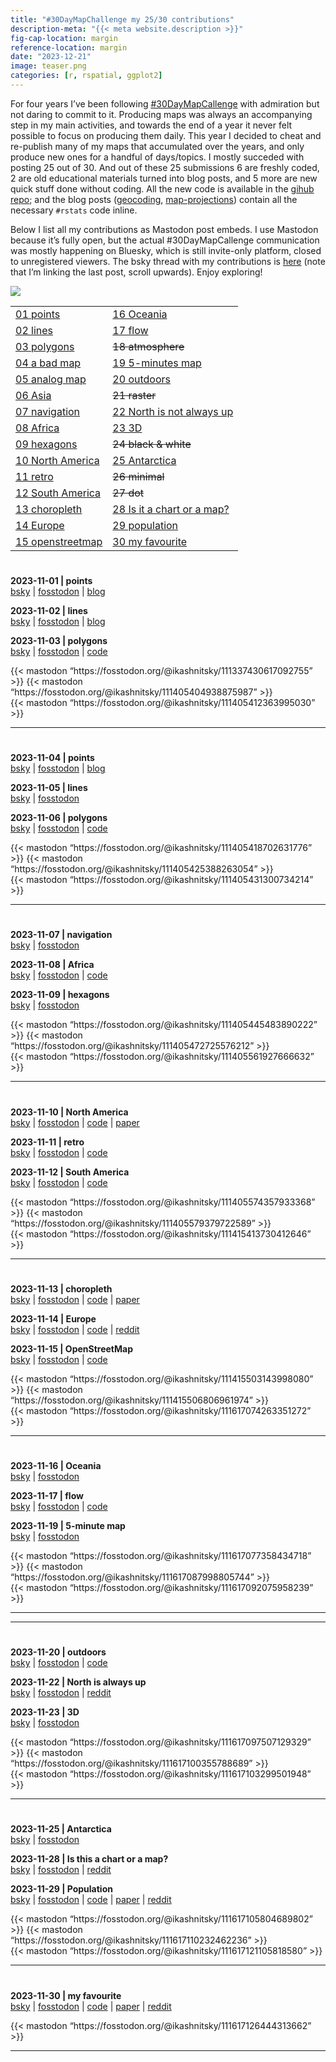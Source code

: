 ```yaml
---
title: "#30DayMapChallenge my 25/30 contributions"
description-meta: "{{< meta website.description >}}"
fig-cap-location: margin
reference-location: margin
date: "2023-12-21"
image: teaser.png
categories: [r, rspatial, ggplot2]
---
```



For four years I've been following [#30DayMapCallenge][30d] with admiration but not daring to commit to it. Producing maps was always an accompanying step in my main activities, and towards the end of a year it never felt possible to focus on producing them daily. This year I decided to cheat and re-publish many of my maps that accumulated over the years, and only produce new ones for a handful of days/topics. I mostly succeded with posting 25 out of 30. And out of these 25 submissions 6 are freshly coded, 2 are old educational materials turned into blog posts, and 5 more are new quick stuff done without coding. All the new code is available in the [gihub repo][git]; and the blog posts ([geocoding][one], [map-projections][one]) contain all the necessary `#rstats` code inline. 

Below I list all my contributions as Mastodon post embeds. I use Mastodon because it's fully open, but the actual #30DayMapCallenge communication was mostly happening on Bluesky, which is still invite-only platform, closed to unregistered viewers. The bsky thread with my contributions is [here][bsky] (note that I'm linking the last post, scroll upwards). Enjoy exploring!

![](30dmc-2023.png)

<!-- |                            |                         |                            |                             |                           | -->
<!-- |----------------------------|-------------------------|----------------------------|-----------------------------|---------------------------| -->
<!-- | [01 points](#d1) | [07 navigation](#d7)   | [13 choropleth](#d13)  | [19 5-minutes map](#d19) | [25 Antarctica](#d25) | -->
<!-- | [02 lines](#d2)     | [08 Africa](#d8)    | [14 Europe](#d14)        | [20 outdoors](#d20)       | ~~26 minimal~~      | -->
<!-- | [03 polygons](#d3)    | [09 hexagons](#d9) | [15 openstreetmap](#d15) | ~~21 raster~~     | ~~27 dot~~ | -->
<!-- | [04 a bad map](#d4)       | [10 North America](#d10)  | [16 Oceania](#d16)        | [22 North is not always up](#d22)     | [28 Is it a chart or a map?](#d28)      | -->
<!-- | [05 analog map](#d5)         | [11 retro](#d11)  | [17 flow](#d17)  | [23 3D](#d23)         | [29 population](#d29)  | -->
<!-- | [06 Asia](#d6)  | [12 South America](#d12)    | ~~18 atmosphere~~  | ~~24 black & white~~    | [30 my favourite](#d30)          | -->


|   |   |
|---|---|
| [01 points](#d1) | [16 Oceania](#d16) |
| [02 lines](#d2) | [17 flow](#d17) |
| [03 polygons](#d3) | ~~18 atmosphere~~ |
| [04 a bad map](#d4) | [19 5-minutes map](#d19) |
| [05 analog map](#d5) | [20 outdoors](#d20) |
| [06 Asia](#d6) | ~~21 raster~~ |
| [07 navigation](#d7) | [22 North is not always up](#d22) |
| [08 Africa](#d8) | [23 3D](#d23) |
| [09 hexagons](#d9) | ~~24 black & white~~ |
| [10 North America](#d10) | [25 Antarctica](#d25) |
| [11 retro](#d11) | ~~26 minimal~~ |
| [12 South America](#d12) | ~~27 dot~~ |
| [13 choropleth](#d13) | [28 Is it a chart or a map?](#d28) |
| [14 Europe](#d14) | [29 population](#d29) |
| [15 openstreetmap](#d15) | [30 my favourite](#d30) |


# {#d1}
# {#d2}
# {#d3}

:::{.column-page layout-ncol=3 height=500}
**2023-11-01 | points**   
[bsky](https://bsky.app/profile/ikashnitsky.phd/post/3kd5pr6o6xj2t) | [fosstodon](https://fosstodon.org/@ikashnitsky/111337430617092755) | [blog](https://ikashnitsky.phd/2023/geocoding/)  

**2023-11-02 | lines**   
[bsky](https://bsky.app/profile/ikashnitsky.phd/post/3kd7xqamrlu2l) | [fosstodon](https://fosstodon.org/@ikashnitsky/111405404938875987) | 
[blog](https://ikashnitsky.phd/2023/map-borders/)

**2023-11-03 | polygons**   
[bsky](https://bsky.app/profile/ikashnitsky.phd/post/3kd7xqamrlu2l) | [fosstodon](https://fosstodon.org/@ikashnitsky/111405412363995030) | 
[code](https://gist.github.com/ikashnitsky/90483ee3c3c230aa874dffb856d6074b)

{{< mastodon "https://fosstodon.org/@ikashnitsky/111337430617092755" >}} 
{{< mastodon "https://fosstodon.org/@ikashnitsky/111405404938875987" >}}  
{{< mastodon "https://fosstodon.org/@ikashnitsky/111405412363995030" >}}  
:::


***

# {#d4}
# {#d5}
# {#d6}

:::{.column-page layout-ncol=3 height=500}
**2023-11-04 | points**   
[bsky](https://bsky.app/profile/ikashnitsky.phd/post/3kdeawnbl4q24) | [fosstodon](https://fosstodon.org/@ikashnitsky/111405418702631776) | [blog](https://ikashnitsky.phd/2023/map-proj/)  

**2023-11-05 | lines**   
[bsky](https://bsky.app/profile/ikashnitsky.phd/post/3kdh7ufu3uy2v) | [fosstodon](https://fosstodon.org/@ikashnitsky/111405425388263054) 

**2023-11-06 | polygons**   
[bsky](https://bsky.app/profile/ikashnitsky.phd/post/3kdjejp7ipi2u) | [fosstodon](https://fosstodon.org/@ikashnitsky/111405431300734214) | [code](https://github.com/ikashnitsky/30DayMapChallenge/blob/main/src/06-asian-restaurants.R)

{{< mastodon "https://fosstodon.org/@ikashnitsky/111405418702631776" >}} 
{{< mastodon "https://fosstodon.org/@ikashnitsky/111405425388263054" >}}  
{{< mastodon "https://fosstodon.org/@ikashnitsky/111405431300734214" >}}  
:::

***

# {#d7}
# {#d8}
# {#d9}

:::{.column-page layout-ncol=3 height=500}
**2023-11-07 | navigation**   
[bsky](https://bsky.app/profile/ikashnitsky.phd/post/3kdmxhthkae2e) | [fosstodon](https://fosstodon.org/@ikashnitsky/111405445483890222) 

**2023-11-08 | Africa**   
[bsky](https://bsky.app/profile/ikashnitsky.phd/post/3kdocjzuvhq2e) | [fosstodon](https://fosstodon.org/@ikashnitsky/111405472725576212) | [code](https://github.com/ikashnitsky/30DayMapChallenge/blob/77d444be79c5170c83b2b6049847df7b5ec04536/src/08-africa-wpp.R)

**2023-11-09 | hexagons**   
[bsky](https://bsky.app/profile/ikashnitsky.phd/post/3kdqlogcoko2e) | [fosstodon](https://fosstodon.org/@ikashnitsky/111405561927666632) 

{{< mastodon "https://fosstodon.org/@ikashnitsky/111405445483890222" >}} 
{{< mastodon "https://fosstodon.org/@ikashnitsky/111405472725576212" >}}  
{{< mastodon "https://fosstodon.org/@ikashnitsky/111405561927666632" >}}  
:::

***

# {#d10}
# {#d11}
# {#d12}

:::{.column-page layout-ncol=3 height=500}
**2023-11-10 | North America**   
[bsky](https://bsky.app/profile/ikashnitsky.phd/post/3kdtg5brpke22) | [fosstodon](https://fosstodon.org/@ikashnitsky/111405574357933368) | [code](https://github.com/ikashnitsky/demres-geofacet) | [paper](https://doi.org/10.4054/demres.2019.41.17)

**2023-11-11 | retro**   
[bsky](https://bsky.app/profile/ikashnitsky.phd/post/3kdvouy3l2o25) | [fosstodon](https://fosstodon.org/@ikashnitsky/111405579379722589) | [code](https://github.com/ikashnitsky/30DayMapChallenge/blob/77d444be79c5170c83b2b6049847df7b5ec04536/src/08-africa-wpp.R)

**2023-11-12 | South America**   
[bsky](https://bsky.app/profile/ikashnitsky.phd/post/3keafyo6ga422) | [fosstodon](https://fosstodon.org/@ikashnitsky/111415413730412646) | [code](https://github.com/ikashnitsky/30DayMapChallenge/blob/main/src/12-south-america-copa.R)

{{< mastodon "https://fosstodon.org/@ikashnitsky/111405574357933368" >}} 
{{< mastodon "https://fosstodon.org/@ikashnitsky/111405579379722589" >}}  
{{< mastodon "https://fosstodon.org/@ikashnitsky/111415413730412646" >}}  
:::

***

# {#d13}
# {#d14}
# {#d15}

:::{.column-page layout-ncol=3 height=500}
**2023-11-13 | choropleth**   
[bsky](https://bsky.app/profile/ikashnitsky.phd/post/3ke3wnhy6322g) | [fosstodon](https://fosstodon.org/@ikashnitsky/111415503143998080) | [code](https://github.com/CPop-SDU/outsurvival-in-perspective) | [paper](http://doi.org/10.1136/bmjopen-2021-059964)

**2023-11-14 | Europe**   
[bsky](https://bsky.app/profile/ikashnitsky.phd/post/3ke5kdkcsa22e) | [fosstodon](https://fosstodon.org/@ikashnitsky/111415506806961974) | [code](https://github.com/ikashnitsky/five-non-capitals) | 
[reddit](https://www.reddit.com/r/dataisbeautiful/comments/u0r9fh)

**2023-11-15 | OpenStreetMap**   
[bsky](https://bsky.app/profile/ikashnitsky.phd/post/3keaifn7xem2l) | [fosstodon](https://fosstodon.org/@ikashnitsky/111617074263351272) | [code](https://github.com/ikashnitsky/30DayMapChallenge/blob/main/src/12-south-america-copa.R)

{{< mastodon "https://fosstodon.org/@ikashnitsky/111415503143998080" >}} 
{{< mastodon "https://fosstodon.org/@ikashnitsky/111415506806961974" >}}  
{{< mastodon "https://fosstodon.org/@ikashnitsky/111617074263351272" >}}  
:::

***

# {#d16}
# {#d17}
# {#d19}

:::{.column-page layout-ncol=3 height=500}
**2023-11-16 | Oceania**   
[bsky](https://bsky.app/profile/ikashnitsky.phd/post/3kedm72lrgc2g) | [fosstodon](https://fosstodon.org/@ikashnitsky/111617077358434718) 

**2023-11-17 | flow**   
[bsky](https://bsky.app/profile/ikashnitsky.phd/post/3kefic276eg2p) | [fosstodon](https://fosstodon.org/@ikashnitsky/111617087998805744) | [code](https://github.com/ikashnitsky/30DayMapChallenge/blob/main/src/17-flow-places-lived.R)

**2023-11-19 | 5-minute map**   
[bsky](https://bsky.app/profile/ikashnitsky.phd/post/3keuk5ixxbm2d) | [fosstodon](https://fosstodon.org/@ikashnitsky/111617092075958239) 

{{< mastodon "https://fosstodon.org/@ikashnitsky/111617077358434718" >}} 
{{< mastodon "https://fosstodon.org/@ikashnitsky/111617087998805744" >}}  
{{< mastodon "https://fosstodon.org/@ikashnitsky/111617092075958239" >}}  
:::

***

***

# {#d20}
# {#d22}
# {#d23}

:::{.column-page layout-ncol=3 height=500}
**2023-11-20 | outdoors**   
[bsky](https://bsky.app/profile/ikashnitsky.phd/post/3kedm72lrgc2g) | [fosstodon](https://fosstodon.org/@ikashnitsky/111617097507129329) | 
[code](https://github.com/ikashnitsky/30DayMapChallenge/blob/main/src/20-outdoors-strava.R)

**2023-11-22 | North is always up**   
[bsky](https://bsky.app/profile/ikashnitsky.phd/post/3kery3gdarf23) | [fosstodon](https://fosstodon.org/@ikashnitsky/111617100355788689) | [reddit](https://www.reddit.com/r/dataisbeautiful/comments/o6hezy)

**2023-11-23 | 3D**   
[bsky](https://bsky.app/profile/ikashnitsky.phd/post/3keujjd6ajm2d) | [fosstodon](https://fosstodon.org/@ikashnitsky/111617103299501948) 

{{< mastodon "https://fosstodon.org/@ikashnitsky/111617097507129329" >}} 
{{< mastodon "https://fosstodon.org/@ikashnitsky/111617100355788689" >}}  
{{< mastodon "https://fosstodon.org/@ikashnitsky/111617103299501948" >}}  
:::

***

# {#d25}
# {#d28}
# {#d29}

:::{.column-page layout-ncol=3 height=500}
**2023-11-25 | Antarctica**   
[bsky](https://bsky.app/profile/ikashnitsky.phd/post/3kezt7zaify26) | [fosstodon](https://fosstodon.org/@ikashnitsky/111617105804689802) 

**2023-11-28 | Is this a chart or a map?**   
[bsky](https://bsky.app/profile/ikashnitsky.phd/post/3kfagi4o2yw2k) | [fosstodon](https://fosstodon.org/@ikashnitsky/111617110232462236) | [reddit](https://www.reddit.com/r/dataisbeautiful/comments/o6hezy)

**2023-11-29 | Population**   
[bsky](https://bsky.app/profile/ikashnitsky.phd/post/3kfczojm3yb25) | [fosstodon](https://fosstodon.org/@ikashnitsky/111617121105818580) | 
[code](https://github.com/ikashnitsky/covid19-nuts3) | 
[paper](https://doi.org/10.1016/j.worlddev.2020.105170) | 
[reddit](https://www.reddit.com/r/dataisbeautiful/comments/ipek29)

{{< mastodon "https://fosstodon.org/@ikashnitsky/111617105804689802" >}} 
{{< mastodon "https://fosstodon.org/@ikashnitsky/111617110232462236" >}}  
{{< mastodon "https://fosstodon.org/@ikashnitsky/111617121105818580" >}}  
:::


***

# {#d30}

**2023-11-30 | my favourite**   
[bsky](https://bsky.app/profile/ikashnitsky.phd/post/3kfftqm6fqz2j) | [fosstodon](https://fosstodon.org/@ikashnitsky/111617126444313662) | 
[code](https://github.com/ikashnitsky/the-lancet-2018) | 
[paper](https://doi.org/10.1016/s0140-6736(18)31194-2) | 
[reddit](https://www.reddit.com/r/dataisbeautiful/comments/915hxe)

{{< mastodon "https://fosstodon.org/@ikashnitsky/111617126444313662" >}} 

***


[30d]: https://30daymapchallenge.com
[git]: https://github.com/ikashnitsky/30DayMapChallenge
[one]: https://ikashnitsky.phd/2023/geocoding/
[two]: https://ikashnitsky.phd/2023/map-proj/
[bsky]: https://bsky.app/profile/ikashnitsky.phd/post/3kgzxxhdgbm24
